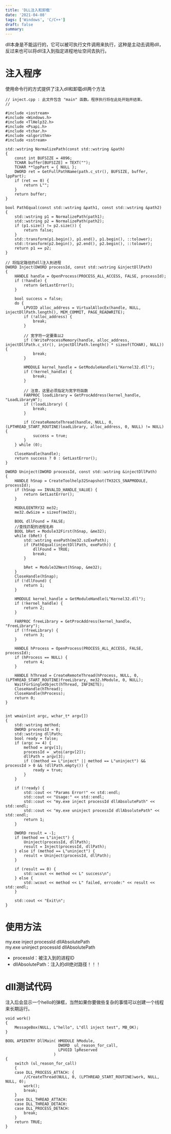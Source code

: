 ```yaml
---
title: 'DLL注入和卸载'
date: '2021-04-08'
tags: ['Windows', 'C/C++']
draft: false
summary: 
---
```


dll本身是不能运行的，它可以被可执行文件调用来执行，这种是主动去调用dll，反过来也可以将dll注入到指定进程地址空间去执行。

# 注入程序
使用命令行的方式提供了注入dll和卸载dll两个方法
```
// inject.cpp : 此文件包含 "main" 函数。程序执行将在此处开始并结束。
//

#include <iostream>
#include <Windows.h>
#include <TlHelp32.h>
#include <Psapi.h>
#include <tchar.h>
#include <algorithm>
#include <sstream>

std::wstring NormalizePath(const std::wstring &path)
{
    const int BUFSIZE = 4096;
    TCHAR buffer[BUFSIZE] = TEXT("");
    TCHAR **lppPart = { NULL };
    DWORD ret = GetFullPathName(path.c_str(), BUFSIZE, buffer, lppPart);
    if (ret == 0) {
        return L"";
    }
    return buffer;
}

bool PathEqual(const std::wstring &path1, const std::wstring &path2)
{
    std::wstring p1 = NormalizePath(path1);
    std::wstring p2 = NormalizePath(path2);
    if (p1.size() != p2.size()) {
        return false;
    }
    std::transform(p1.begin(), p1.end(), p1.begin(), ::tolower);
    std::transform(p2.begin(), p2.end(), p2.begin(), ::tolower);
    return p1 == p2;
}

// 将指定路径的dll注入到进程
DWORD Inject(DWORD processId, const std::wstring &injectDllPath)
{
    HANDLE handle = OpenProcess(PROCESS_ALL_ACCESS, FALSE, processId);
    if (!handle) {
        return GetLastError();
    }

    bool success = false;
    do {
        LPVOID alloc_address = VirtualAllocEx(handle, NULL, injectDllPath.length(), MEM_COMMIT, PAGE_READWRITE);
        if (!alloc_address) {
            break;
        }

        // 宽字符一定要乘以2
        if (!WriteProcessMemory(handle, alloc_address, injectDllPath.c_str(), injectDllPath.length() * sizeof(TCHAR), NULL)) {
            break;
        }

        HMODULE kernel_handle = GetModuleHandle(L"Kernel32.dll");
        if (!kernel_handle) {
            break;
        }

        // 注意，这里必须指定为宽字符函数
        FARPROC loadLibrary = GetProcAddress(kernel_handle, "LoadLibraryW");
        if (!loadLibrary) {
            break;
        }

        if (CreateRemoteThread(handle, NULL, 0, (LPTHREAD_START_ROUTINE)loadLibrary, alloc_address, 0, NULL) != NULL) {
            success = true;
        }
    } while (0);

    CloseHandle(handle);
    return success ? 0 : GetLastError();
}

DWORD Uninject(DWORD processId, const std::wstring &injectDllPath)
{
    HANDLE hSnap = CreateToolhelp32Snapshot(TH32CS_SNAPMODULE, processId);
    if (hSnap == INVALID_HANDLE_VALUE) {
        return GetLastError();
    }

    MODULEENTRY32 me32;
    me32.dwSize = sizeof(me32);

    BOOL dllFound = FALSE;
    //查找匹配的进程名称
    BOOL bRet = Module32First(hSnap, &me32);
    while (bRet) {
        std::wstring exePath(me32.szExePath);
        if (PathEqual(injectDllPath, exePath)) {
            dllFound = TRUE;
            break;
        }
        
        bRet = Module32Next(hSnap, &me32);
    }
    CloseHandle(hSnap);
    if (!dllFound) {
        return 1;
    }

    HMODULE kernel_handle = GetModuleHandle(L"Kernel32.dll");
    if (!kernel_handle) {
        return 2;
    }

    FARPROC freeLibrary = GetProcAddress(kernel_handle, "FreeLibrary");
    if (!freeLibrary) {
        return 3;
    }

    HANDLE hProcess = OpenProcess(PROCESS_ALL_ACCESS, FALSE, processId);
    if (hProcess == NULL) {
        return 4;
    }

    HANDLE hThread = CreateRemoteThread(hProcess, NULL, 0, (LPTHREAD_START_ROUTINE)freeLibrary, me32.hModule, 0, NULL);
    WaitForSingleObject(hThread, INFINITE);
    CloseHandle(hThread);
    CloseHandle(hProcess);
    return 0;
}


int wmain(int argc, wchar_t* argv[])
{
    std::wstring method;
    DWORD processId = 0;
    std::wstring dllPath;
    bool ready = false;
    if (argc >= 4) {
        method = argv[1];
        processId = _wtoi(argv[2]);
        dllPath = argv[3];
        if ((method == L"inject" || method == L"uninject") && processId > 0 && !dllPath.empty()) {
            ready = true;
        }
    }

    if (!ready) {
        std::cout << "Params Error!" << std::endl;
        std::cout << "Usage:" << std::endl;
        std::cout << "my.exe inject processId dllAbsolutePath" << std::endl;
        std::cout << "my.exe uninject processId dllAbsolutePath" << std::endl;
        return 1;
    }

    DWORD result = -1;
    if (method == L"inject") {
        Uninject(processId, dllPath);
        result = Inject(processId, dllPath);
    } else if (method == L"uninject") {
        result = Uninject(processId, dllPath);
    }

    if (result == 0) {
        std::wcout << method << L" success\n";
    } else {
        std::wcout << method << L" failed, errcode:" << result << std::endl;
    }

    std::cout << "Exit\n";
}
```

# 使用方法
my.exe inject processId dllAbsolutePath  
my.exe uninject processId dllAbsolutePath  

* processId：被注入到的进程ID
* dllAbsolutePath：注入的dll绝对路径！！！

# dll测试代码
注入后会显示一个hello的弹框，当然如果你要做些复杂的事情可以创建一个线程来长期运行。
```
void work()
{
    MessageBox(NULL, L"hello", L"dll inject test", MB_OK);
}

BOOL APIENTRY DllMain( HMODULE hModule,
                       DWORD  ul_reason_for_call,
                       LPVOID lpReserved
                     )
{
    switch (ul_reason_for_call)
    {
    case DLL_PROCESS_ATTACH: {
        //CreateThread(NULL, 0, (LPTHREAD_START_ROUTINE)work, NULL, NULL, 0);
        work();
        break;
    }
    case DLL_THREAD_ATTACH:
    case DLL_THREAD_DETACH:
    case DLL_PROCESS_DETACH:
        break;
    }
    return TRUE;
}

```